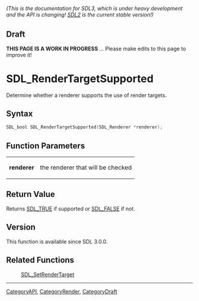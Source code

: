 ====== (This is the documentation for SDL3, which is under heavy development and the API is changing! [https://wiki.libsdl.org/ SDL2] is the current stable version!) ======

== Draft ==

'''THIS PAGE IS A WORK IN PROGRESS''' ... Please make edits to this page to improve it!



<!-- #*^*^*^*^*See https://wiki.libsdl.org/SGFunctions for details on editing this page*^*^*^*^* -->
= SDL_RenderTargetSupported =

Determine whether a renderer supports the use of render targets.

== Syntax ==

<syntaxhighlight lang='c'>
SDL_bool SDL_RenderTargetSupported(SDL_Renderer *renderer);
</syntaxhighlight>

== Function Parameters ==

{|
|'''renderer'''
|the renderer that will be checked
|}

== Return Value ==

Returns [[SDL_TRUE]] if supported or [[SDL_FALSE]] if not.

== Version ==

This function is available since SDL 3.0.0.

== Related Functions ==

:[[SDL_SetRenderTarget]]

----
[[CategoryAPI]], [[CategoryRender]], [[CategoryDraft]]
<!-- #See the Style Guide for instructions on editing the footer. -->


